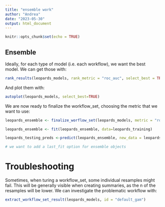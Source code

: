 ```yaml
---
title: "ensemble work"
author: "Andrea"
date: "2023-05-30"
output: html_document
---
```


```r
knitr::opts_chunk$set(echo = TRUE)
```

## Ensemble


Ideally, for each type of model (i.e. each workflow), we want the best model. We
can get those with:

```r
rank_results(leopards_models, rank_metric = "roc_auc", select_best = TRUE)

```
And plot them with:
```r
autoplot(leopards_models, select_best=TRUE)
```

We are now ready to finalize the workflow_set, choosing the metric that we want to use:
```r
leopards_ensemble <- finalize_worflow_set(leopards_models, metric = "roc_auc")

leopards_ensemble <- fit(leopards_ensemble, data=leopards_training)

leopards_testing_preds <-predict(leopards_ensemble, new_data = leopards_testing, type="prob")

# we want to add a last_fit option for ensemble objects
```




# Troubleshooting

Sometimes, when turing a workflow_set, some individual resamples might fail. This
will be generally visible when creating summaries, as the n of the resamples will
be lower. We can investigate the problematic workflow with:
```r
extract_workflow_set_result(leopards_models, id = "default_gam")
```

